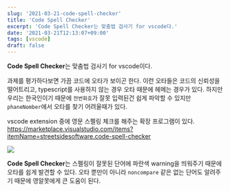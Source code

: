 ```yaml
---
slug: '2021-03-21-code-spell-checker'
title: 'Code Spell Checker'
excerpt: 'Code Spell Checker는 맞춤법 검사기 for vscode다.'
date: '2021-03-21T12:13:07+09:00'
tags: [vscode]
draft: false
---
```


**Code Spell Checker**는 맞춤법 검사기 for vscode이다.

과제를 평가하다보면 가끔 코드에 오타가 보이곤 한다. 이런 오타들은 코드의 신뢰성을 떨어트리고, typescript를 사용하지 않는 경우 오타 때문에 헤메는 경우가 있다. 하지만 우리는 한국인이기 때문에 `전번화호`가 잘못 입력된건 쉽게 파악할 수 있지만 `phaneNomber`에서 오타를 찾기 어려울때가 있다.

vscode extension 중에 영문 스펠링 체크를 해주는 확장 프로그램이 있다.
https://marketplace.visualstudio.com/items?itemName=streetsidesoftware.code-spell-checker

![](https://raw.githubusercontent.com/streetsidesoftware/vscode-spell-checker/master/packages/client/images/example.gif)

**Code Spell Checker**는 스펠링이 잘못된 단어에 파란색 warning을 띄워주기 때문에 오타를 쉽게 발견할 수 있다. 오타 뿐만이 아니라 `noncompare` 같은 없는 단어도 알려주기 때문에 영알못에게 큰 도움이 된다.
